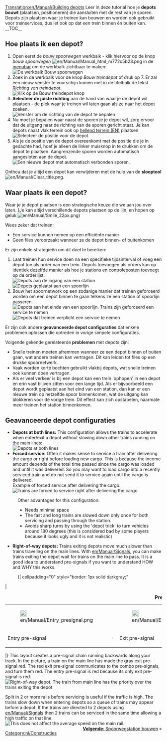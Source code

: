 [[Translation:en/Manual/Building depots]]
{{nl/Vertaling|en/Manual/Building depots|30}}
{{nl/Manual/Tutorial/Tutorial}}{{en/Note|Dit artikel beschrijft alleen spoorwegdepots. Er zijn ook [[nl/Depot|depots]] voor andere transportmiddelen.}}
Leer in deze tutorial hoe je '''depots bouwt''' (plaatsen, positioneren) die aansluiten met de rest van je sporen.
Depots zijn plaatsen waar je treinen kan bouwen en worden ook gebruikt voor treinservices, dus let ook op dat een trein binnen én buiten kan.
__TOC__
== Hoe plaats ik een depot? ==
#Open eerst de ''bouw spoorwegen'' werkbalk - klik hiervoor op de knop ''bouw spoorwegen'' [[File:en/Manual/Manual html m772c5b23.png]] in de [[nl/Manual/Spelinterface#de-menubar|menubar]] om de werkbalk zichtbaar te maken:<br/>[[File:nl/Manual/Bouw spoorwegen.png|none|frame|De werkbalk ''Bouw spoorwegen'']]
#Zoek in de werkbalk voor de knop ''Bouw treindepot'' of druk op 7. Er zal een nieuw venster te voorschijn komen met in de titelbalk de tekst ''Richting van treindepot''.<br/>[[File:en/Manual/New depot.png|none|frame|Klik op de ''Bouw treindepot knop'']]
# '''Selecteer de juiste richting''' aan de hand van waar je de depot wil plaatsen - de plek waar je treinen wil laten gaan als ze naar het depot zoeken.<br/>[[File:en/Manual/Depot direction.png|none|frame|Venster om de richting van de depot te bepalen]]
#Nu moet je bepalen waar naast de sporen je je depot wil, zorg ervoor dat de uitgang naar de richting van de sporen gericht staat. Je kan depots naast vlak terrein ook op [[en/Archive/Manual/Settings/Build on slopes|hellend terrein (EN)]] plaatsen.<br/>[[File:en/Manual/Depot position.png|none|frame|Selecteer de positie voor de depot]]
#Als je de positie van de depot overeenkomt met de positie die je in gedachte had, hoef je alleen de linker muisknop in te drukken om de depot te plaatsen. Aangrenzende sporen worden automatisch aangesloten aan de depot.<br/>[[File:en/Manual/New depot placed.png|none|frame|Een nieuwe depot met automatisch verbonden sporen]].

Onthou dat je altijd een depot kan verwijderen met de hulp van de '''slooptool''' [[File:en/Manual/Clear title.png]].

== Waar plaats ik een depot? ==
Waar je je depot plaatsen is een strategische keuze die we aan jou over laten. (Je kan altijd verschillende depots plaatsen op de lijn, en hopen op geluk [[File:en/Manual/Smile 22px.png]])

Wees zeker dat treinen:
* Een service kunnen nemen op een efficiënte manier
* Geen files veroorzaakt wanneer ze de depot binnen- of buitenkomen

Er zijn enkele strategieën om dit doel te bereiken:
#Laat treinen hun service doen na een specifieke tijdsinterval of voeg een depot toe als order van een trein. Depots toevoegen als orders kan op identiek dezelfde manier als hoe je stations en controleposten toevoegt op de orderlijst.<br />[[File:en/Manual/Depot at station entrance.png|none|frame|Depots aan de ingang van een station]][[File:en/Manual/Depots-basic.png|none|frame|Depots geplaatst aan een spoorlijn]]
#Bouw het spoornetwork op een zodanige manier dat treinen geforceerd worden om een depot binnen te gaan telkens ze een station of spoorlijn passeren.<br/>[[File:en/Manual/Depot end of station.png|none|frame|Depots aan het einde van een spoorlijn. Trains zijn geforceerd een service te nemen]][[File:en/Manual/Depots-forced.png|none|frame|Depots dat treinen verplicht een service te nemen]]

Er zijn ook andere '''geavanceerde depot configuraties''' dat enkele problemen oplossen die optreden in vorige simpele configuraties.

Volgende gekende gerelateerde '''problemen''' met depots zijn:
* Snelle treinen moeten afremmen wanneer ze een depot binnen of buiten gaan, wat andere treinen kan vertragen. Dit kan leiden tot files op een drukke spoornetwerk.
* Vaak worden korte bochten gebruikt vlakbij depots, wat snelle treinen ook kunnen doen vertragen.
* Als er veel verkeer is bij een depot kan een trein 'ophopen' in een depot en erin vast blijven zitten voor een lange tijd. Als er bijvoorbeeld een depot wordt geplaatst aan het eind van een station, dan kan er een nieuwe trein op hetzelfde spoor binnenkomen, wat de uitgang kan blokkeren voor de vorige trein. Dit effect kan zich opstapelen, naarmate meer treinen het station binnenkomen.

== Geavanceerde depot configuraties ==
*'''Depots at both lines:''' This configuration allows the trains to accelerate when enter/exit a depot without slowing down other trains running on the main lines:<br/>[[File:en/Depot on tracks.png|none|frame|Depots at both lines]]
*'''Forced service:''' Often it makes sense to service a train after delivering the cargo or right before loading new cargo. This is because the income amount depends of the total time passed since the cargo was loaded and until it was delivered. So you may want to load cargo into a recently serviced train and do not send it to service again until the cargo is delivered.<br/>Example of forced service after delivering the cargo:<br/>[[File:en/Manual/Unload-then-service.png|none|frame|Trains are forced to service right after delivering the cargo]]
:Other advantages for this configuration:
:* Needs minimal space
:* The fast and long trains are slowed down only once for both servicing and passing through the station.
:* Avoids sharp turns by using the 'depot trick' to turn vehicles around 180 degrees (this is considered bad by some players because it looks ugly and it is not realistic)
*'''Right-of-way depots:''' Trains exiting depots move much slower than trains traveling on the main lines.  With [[en/Manual/Signals]], you can make trains exiting the depot wait for trains on the main line to pass.  It is a good idea to understand pre-signals if you want to understand HOW and WHY this works.
:{| cellpadding="0" style="border: 1px solid darkgray;"
|
{| cellpadding="0" cellspacing="0" border="0" align="center"
|+'''Pre-signals'''
|- align="center"
|[[File:en/Manual/Entry presignal.png|22px]]
|
|[[File:en/Manual/Exit presignal.png|22px]]
|
|[[File:en/Manual/Combo presignal.png|22px]]
|- align="center"
|Entry pre-signal
|&nbsp;&middot;&nbsp;
|Exit pre-signal
|&nbsp;&middot;&nbsp;
|Combo pre-signal
|}
|}
This layout creates a pre-signal chain running backwards along your track.  In the picture, a train on the main line has made the gray exit pre-signal red.  The red exit pre-signal communicates to the combo pre-signals, and turn them red.  The entry pre-signal is red because its only exit pre-signal is red.<br/>[[File:en/Manual/Right-of-way depot.png|none|frame|Right-of-way depot. The train from main line has the priority over the trains exiting the depot]]

Split in 2 or more rails before servicing is useful if the traffic is high. The trains slow down when entering depots so a queue of trains may appear before a depot. If the trains are directed to 2 depots using [[en/Manual/Signals]] then 2 trains can be serviced in the same time allowing a high traffic on that line.<br/>[[File:en/Manual/Split-before-servicing.png|none|frame|This does not affect the average speed on the main rail.]]
<span style="float: right">[[nl/Manual/Station bouwen|'''Volgende''': Spoorwegstation bouwen]] &raquo;</span>

[[Category:nl/Constructies]]